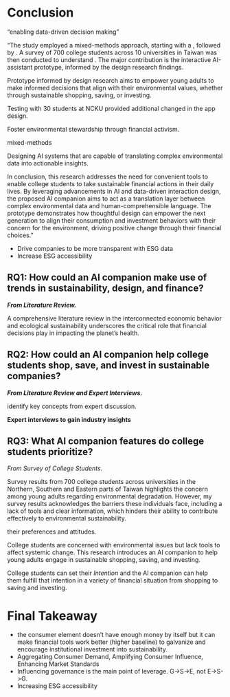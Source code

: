 # Conclusion

"enabling data-driven decision making"

"The study employed a mixed-methods approach, starting with a , followed by . A survey of 700 college students across 10 universities in Taiwan was then conducted to understand . The major contribution is the interactive AI-assistant prototype, informed by the design research findings.

Prototype informed by design research aims to empower young adults to make informed decisions that align with their environmental values, whether through sustainable shopping, saving, or investing.

Testing with 30 students at NCKU provided additional changed in the app design.

Foster environmental stewardship through financial activism.

mixed-methods

Designing AI systems that are capable of translating complex environmental data into actionable insights.

In conclusion, this research addresses the need for convenient tools to enable college students to take sustainable financial actions in their daily lives. By leveraging advancements in AI and data-driven interaction design, the proposed AI companion aims to act as a translation layer between complex environmental data and human-comprehensible language. The prototype demonstrates how thoughtful design can empower the next generation to align their consumption and investment behaviors with their concern for the environment, driving positive change through their financial choices."

-   Drive companies to be more transparent with ESG data
-   Increase ESG accessibility

## RQ1: How could an AI companion make use of trends in sustainability, design, and finance?

***From Literature Review.***

A comprehensive literature review in the interconnected economic behavior and ecological sustainability underscores the critical role that financial decisions play in impacting the planet's health.

## RQ2: How could an AI companion help college students shop, save, and invest in sustainable companies?

***From Literature Review and Expert Interviews.***

identify key concepts from expert discussion.

**Expert interviews to gain industry insights**

## RQ3: What AI companion features do college students prioritize?

*From Survey of College Students.*

Survey results from 700 college students across universities in the Northern, Southern and Eastern parts of Taiwan highlights the concern among young adults regarding environmental degradation. However, my survey results acknowledges the barriers these individuals face, including a lack of tools and clear information, which hinders their ability to contribute effectively to environmental sustainability.

their preferences and attitudes.

College students are concerned with environmental issues but lack tools to affect systemic change. This research introduces an AI companion to help young adults engage in sustainable shopping, saving, and investing.

College students can set their *Intention* and the AI companion can help them fulfill that intention in a variety of financial situation from shopping to saving and investing.

# Final Takeaway

-   the consumer element doesn't have enough money by itself but it can make financial tools work better (higher baseline) to galvanize and encourage institutional investment into sustainability.
-   Aggregating Consumer Demand, Amplifying Consumer Influence, Enhancing Market Standards
-   Influencing governance is the main point of leverage. G-\>S-\>E, not E-\>S-\>G.
-   Increasing ESG accessibility